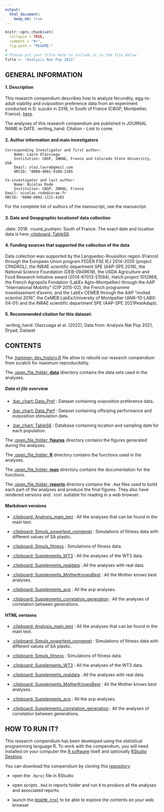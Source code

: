 ```yaml
---
output: 
  html_document:
    keep_md: true
---
```


<!-- README.md is generated from README.Rmd. Please edit that file -->

```r
knitr::opts_chunk$set(
  collapse = TRUE,
  comment = "#>",
  fig.path = "README-"
)
# Please put your title here to include it in the file below.
Title <- "Analysis Nat Pop 2021"
```

## GENERAL INFORMATION

####  1. Description
This research compendium describes how to analyze fecundity, egg-to-adult viability and oviposition preference data from an experiment conducted in D. suzukii in 2018, in South of France (CBGP, Montpellier, France). [here](https://github.com/nrode/NatPop2021).

The analyses of this research compendium are published in JOURNAL NAME in DATE. 
:writing_hand: Citation - Link to come. 

####  2. Author information and main investigators
	Corresponding Investigator and first author:
		Name: Laure Olazcuaga
		Institution: CBGP, INRAE, France and Colorado State University, USA
		Email: olaz.laure@gmail.com
		ORCID: "0000-0001-9100-1305

	Co-investigator and last author: 
		Name: Nicolas Rode
		Institution: CBGP, INRAE, France
    Email: nicolas.rode@inrae.fr
    ORCID: "0000-0002-1121-4202

For the complete list of authors of the manuscript, see the manuscript. 

####  3. Date and Geopgraphic locationof data collection
:date: 2018. 
:round_pushpin: South of France. 
The exact date and location data is here.[:clipboard: TableS6](data/TableS6.csv). 

####  4. Funding sources that supported the collection of the data
Data collection was supported by the Languedoc-Roussillon region (France) through the European Union program FEDER FSE IEJ 2014-2020 (project CPADROL), the INRAE scientific department SPE (AAP-SPE 2016), the National Science Foundation (DEB-0949619), the USDA Agriculture and Food Research Initiative award (2014-67013-21594), Hatch project 1012868, the French Agropolis Fondation (LabEx Agro–Montpellier) through the AAP “International Mobility” (CfP 2015-02), the French programme investissement d'avenir, and the LabEx CEMEB through the AAP "invited scientist 2016", the CeMEB LabEx/University of Montpellier (ANR-10-LABX-04-01) and the INRAE scientific department SPE (AAP-SPE 2021PestAdapt).

####  5. Recommended citation for this dataset:
:writing_hand: Olazcuaga et al. (2022), Data from: Analysis Nat Pop 2021, Dryad, Dataset


## CONTENTS

The [:hammer: dev_history.R](dev_history.R) file allow to rebuild our research compendium from scratch for maximum reproducibility.

The [:open_file_folder: **data**](data/) directory contains the data sets used in the analyses. 

##### Data et file overview
 - [:bar_chart: Data_Pref](data/DATACOMPLET_PREF.csv) : Dataset containing oviposition preference data..

 - [:bar_chart: Data_Perf](data/DATACOMPLET_PERF.csv) : Dataset containing offsrping performance and oviposition stimulation data.
 
 - [:bar_chart: TableS6](data/TableS6.csv) : Database containing location and sampling date for each population. 


The [:open_file_folder: **figures**](figures/) directory contains the figures generated during the analyses.

The [:open_file_folder: **R**](R/) directory contains the functions used in the analyses.

The [:open_file_folder: **man**](man/) directory contains the documentation for the functions.
  
The [:open_file_folder: **reports**](reports/) directory contains the `.Rmd` files used to build each part of the analyses and produce the final figures. They also have rendered versions and `.html` suitable for reading in a web browser.

#### Markdown versions

 - [:clipboard: Analysis_main_text](reports/maintext.Rmd) : All the analyses that can be found in the main text.

 - [:clipboard: Simuls_powertest_nongenet](reports/simuls_powertest_nongenet.Rmd) : Simulations of fitness data with different values of SA plastic.
 
 - [:clipboard: Simuls_fitness](reports/simuls_fitness.Rmd) : Simulations of fitness data.
 
 - [:clipboard: Supplements_WT3](reports/supplements_WT3.Rmd) : All the analyses of the WT3 data.
 
 - [:clipboard: Supplements_realdata](reports/supplements_realdata.Rmd) : All the analyses with real data.
 
 - [:clipboard: Supplements_MotherKnowsBest](reports/supplements_MotherKnowsBest.Rmd) : All the Mother knows best analyses. 
 
 - [:clipboard: Supplements_acp](reports/supplements_acp.Rmd) : All the acp analyses. 

 - [:clipboard: Supplements_correlation_generation](reports/supplements_correlation_generation.Rmd) : All the analyses of correlation between generations. 
 
 
#### HTML versions

 - [:clipboard: Analysis_main_text](reports/maintext.html) : All the analyses that can be found in the main text.

 - [:clipboard: Simuls_powertest_nongenet](reports/simuls_powertest_nongenet.html) : Simulations of fitness data with different values of SA plastic.
 
 - [:clipboard: Simuls_fitness](reports/simuls_fitness.html) : Simulations of fitness data.
 
 - [:clipboard: Supplements_WT3](reports/supplements_WT3.html) : All the analyses of the WT3 data.
 
 - [:clipboard: Supplements_realdata](reports/supplements_realdata.html) : All the analyses with real data.
 
 - [:clipboard: Supplements_MotherKnowsBest](reports/supplements_MotherKnowsBest.html) : All the Mother knows best analyses. 
 
 - [:clipboard: Supplements_acp](reports/supplements_acp.html) : All the acp analyses. 

 - [:clipboard: Supplements_correlation_generation](reports/supplements_correlation_generation.html) : All the analyses of correlation between generations. 


## HOW TO RUN IT?

This research compendium has been developed using the statistical programming language R. To work with the compendium, you will need
installed on your computer the [R software](https://cloud.r-project.org/)
itself and optionally [RStudio Desktop](https://rstudio.com/products/rstudio/download/).

You can download the compendium by cloning this [repository](https://github.com/nrode/NatPop2021.git):
  
  - open the `.Rproj` file in RStudio

  - open scripts `.Rmd` in reports folder and run it to produce all the analyses and associated reports.
  
  - launch the [`README.html`](README.html) to be able to explore the contents on your web browser


